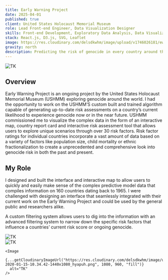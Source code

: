 ```yaml
---
title: Early Warning Project
date: 2025-04-01
published: true
client: United States Holocaust Memorial Museum
role: Lead Front-end Engineer, Data Visualization Designer
skills: Front-end Development, Exploratory Data Analysis, Data Visualization
stack: React.js, D3.js, SVG, Leaflet
image: https://res.cloudinary.com/delsdkwhm/image/upload/v1746026181/ewp-thumb-16-9-1440x960_qjwiql.jpg
gravity: north
description: Predicting the risk of genocide in every country around the world
---
```



<div class="image-layout">
  <div class="image-full-width">
    <Image
      {...getCloudinaryImageUrl("https://res.cloudinary.com/delsdkwhm/image/upload/v1746134836/Screenshot_2025-05-01_at_4.26.23_PM_eizgct.png", 1280, 1280, "fit", "center")}
      alt="TK"
    />
  </div>
</div>

## Overview
Early Warning Project is an ongoing project by the United States Holocaust Memorial Museum (USHMM) exploring genocide around the world. I had the opportunity to work on the USHMM’S custom built and trained algorithm capable of generating up-to-date risk assessments on a country’s current likelihood to experience genocide now or in the near future. USHMM commissioned me to visualize the complex data in the form of an interactive map, country report card and interactive risk assessment tool that allows users to explore unique scenarios through over 30 risk factors. Risk factor ratings for individual countries incorporate a vast amount of data based on a variety of factors like population size, child mortality or ethnic fractionalization to create a unprecedented and comprehensive look into genocide risk in both the past and present.

## My Role
I designed and built the interface and interactive map to allow users to quickly and easily make sense of the complex predictive model data that compiles information on 160 countries dating back to 1965. I were challenged with designing an interface that seamlessly integrated with their current work on the Early Warning Project and could be used by the general public and researchers alike.

A custom filtering system allows users to dig into the information with an advanced filtering system to narrow down the specific risk factors that influence a countries’ current risk score or ongoing genocide.

<div class="image-layout">
  <div class="image-full-width">
    <Image
      {...getCloudinaryImageUrl("https://res.cloudinary.com/delsdkwhm/image/upload/v1746026178/ewp-banner-1-2400x640_lt82iq.jpg", 1280, 1280, "fit", "center")}
      alt="TK"
    />
  </div>

  <div class="image-grid grid-2">
    <Image
      {...getCloudinaryImageUrl("https://res.cloudinary.com/delsdkwhm/image/upload/v1746026182/Screenshot-2020-01-15-10.20.04-1440x1440_ndxig5.png", 1080, 960, "fill")}
      alt="TK"
    />

    <Image
      {...getCloudinaryImageUrl("https://res.cloudinary.com/delsdkwhm/image/upload/v1746026179/Screenshot-2020-01-15-10.34.42-1440x1080_hyapuh.png", 1080, 960, "fill")}
      alt="TK"
    />
  </div>
</div>
